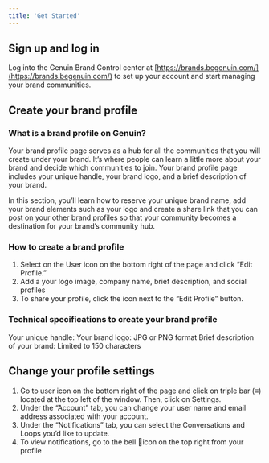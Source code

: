 ```yaml
---
title: 'Get Started'
---
```


## Sign up and log in
Log into the Genuin Brand Control center at [https://brands.begenuin.com/](https://brands.begenuin.com/)  to set up your account and start managing your brand communities. 
			
## Create your brand profile

### What is a brand profile on Genuin?
			
Your brand profile page serves as a hub for all the communities that you will create under your brand.  It’s where people can learn a little more about your brand and decide which communities to join. Your brand profile page includes your unique handle, your brand logo, and a brief description of your brand. 

In this section, you’ll learn how to reserve your unique brand name, add your brand elements such as your logo and create a share link that you can post on your other brand profiles so that your community becomes a destination for your brand’s community hub. 
			
### How to create a brand profile

1. Select on the User icon on the bottom right of the page and click “Edit Profile.”
2. Add a your logo image, company name, brief description, and social profiles 
3. To share your profile, click the icon next to the “Edit Profile” button. 


### Technical specifications to create your brand profile
Your unique handle: 
Your brand logo: JPG or PNG format
Brief description of your brand: Limited to 150 characters


## Change your profile settings

1. Go to user icon on the bottom right of the page and click on triple bar (≡) located at the top left of the window. Then, click on Settings.
2. Under the “Account” tab, you can change your user name and email address  associated with your account.
3. Under the “Notifications” tab, you can select the Conversations and  Loops you’d like to update. 
4. To view notifications, go to the bell 🔔icon on the top right from your profile